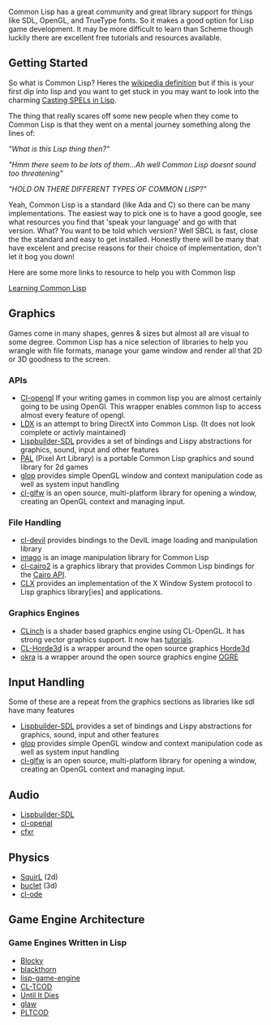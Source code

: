 Common Lisp has a great community and great library support for things like SDL, OpenGL, and TrueType fonts. So it makes a good option for Lisp game development. It may be more difficult to learn than Scheme though luckily there are excellent free tutorials and resources available.

== Getting Started ==
So what is Common Lisp? Heres the [http://en.wikipedia.org/wiki/Common_Lisp wikipedia definition] but if this is your first dip into lisp and you want to get stuck in you may want to look into the charming [http://www.lisperati.com/casting.html Casting SPELs in Lisp].

The thing that really scares off some new people when they come to Common Lisp is that they went on a mental journey something along the lines of:

''"What is this Lisp thing then?"''

''<googling happens here>''

''"Hmm there seem to be lots of them...Ah well Common Lisp doesnt sound too threatening"''

''<google some more>''

''"HOLD ON THERE DIFFERENT TYPES OF COMMON LISP?"''

Yeah, Common Lisp is a standard (like Ada and C) so there can be many implementations. The easiest way to pick one is to have a good google, see what resources you find that 'speak your language' and go with that version.
What? You want to be told which version? Well SBCL is fast, close the the standard and easy to get installed. Honestly there will be many that have excelent and precise reasons for their choice of implementation, don't let it bog you down!

Here are some more links to resource to help you with Common lisp

[[Learning Common Lisp]]

== Graphics ==
Games come in many shapes, genres & sizes but almost all are visual to some degree. Common Lisp has a nice selection of libraries to help you wrangle with file formats, manage your game window and render all that 2D or 3D goodness to the screen.

=== APIs ===
* [[Cl-opengl]] If your writing games in common lisp you are almost certainly going to be using OpenGl. This wrapper enables common lisp to access almost every feature of opengl.
* [https://github.com/Lovesan/LDX LDX] is an attempt to bring DirectX into Common Lisp. (It does not look complete or activly maintained)
* [[Lispbuilder-SDL]] provides a set of bindings and Lispy abstractions for graphics, sound, input and other features
* [[PAL]] (Pixel Art Library) is a portable Common Lisp graphics and sound library for 2d games
* [[glop]] provides simple OpenGL window and context manipulation code as well as system input handling
* [[cl-glfw]] is an open source, multi-platform library for opening a window, creating an OpenGL context and managing input.

=== File Handling ===
* [[cl-devil]] provides bindings to the DevIL image loading and manipulation library
* [[imago]] is an image manipulation library for Common Lisp
* [http://cliki.net/cl-cairo2 cl-cairo2] is a graphics library that provides Common Lisp bindings for the [http://cairographics.org/ Cairo API].
* [http://www.cliki.net/CLX CLX] provides an implementation of the X Window System protocol to Lisp graphics library[ies] and applications.

=== Graphics Engines ===
* [https://github.com/BradWBeer/CLinch CLinch] is a shader based graphics engine using CL-OpenGL. It has strong vector graphics support. It now has [https://github.com/BradWBeer/CLinch/wiki/CLinch-Tutorials tutorials].
* [http://github.com/anwyn/cl-horde3d CL-Horde3d] is a wrapper around the open source graphics [http://horde3d.org/home.html Horde3d]
* [[okra]] is a wrapper around the open source graphics engine [http://ogre3d.org OGRE]

== Input Handling ==
Some of these are a repeat from the graphics sections as libraries like sdl have many features
* [[Lispbuilder-SDL]] provides a set of bindings and Lispy abstractions for graphics, sound, input and other features
* [[glop]] provides simple OpenGL window and context manipulation code as well as system input handling
* [[cl-glfw]] is an open source, multi-platform library for opening a window, creating an OpenGL context and managing input.

== Audio == 
* [[Lispbuilder-SDL]]
* [[cl-openal]]
* [http://thirdcog.eu/apps/cfxr cfxr]

== Physics == 
* [[SquirL]] (2d)
* [https://github.com/aerique/buclet buclet] (3d)
* [[cl-ode]]

== Game Engine Architecture == 

=== Game Engines Written in Lisp ===
* [[Blocky]]
* [http://code.google.com/p/blackthorn-engine/ blackthorn]
* [http://code.google.com/p/lisp-game-engine/ lisp-game-engine]
* [http://bitbucket.org/eeeickythump/cl-tcod/ CL-TCOD]
* [[Until It Dies]]
* [[glaw]]
* [http://github.com/shr/pltcod PLTCOD]